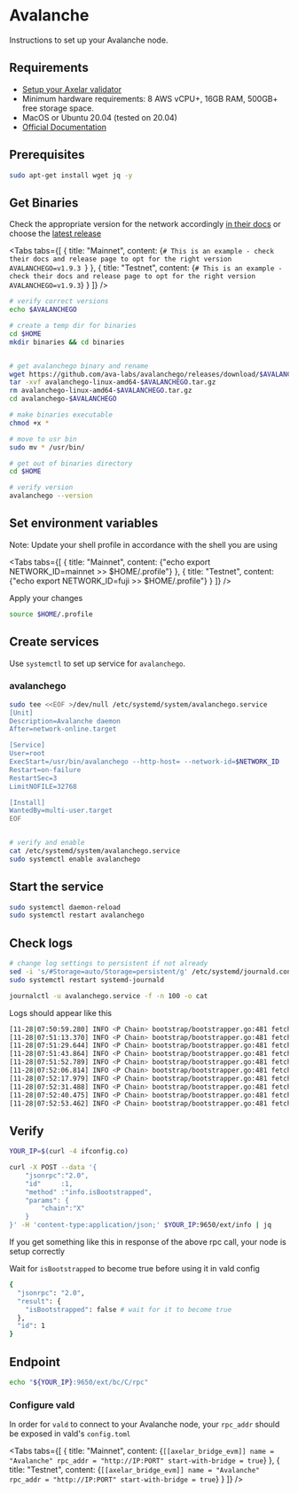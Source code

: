 # Avalanche


Instructions to set up your Avalanche node.

## Requirements

- [Setup your Axelar validator](/validator/setup)
- Minimum hardware requirements: 8 AWS vCPU+, 16GB RAM, 500GB+ free storage space.
- MacOS or Ubuntu 20.04 (tested on 20.04)
- [Official Documentation](https://docs.avax.network/build/tutorials/nodes-and-staking/run-avalanche-node)


## Prerequisites
```bash
sudo apt-get install wget jq -y
```



## Get Binaries

Check the appropriate version for the network accordingly [in their docs](https://docs.avax.network/build/tutorials/nodes-and-staking/run-avalanche-node) or choose the [latest release](https://github.com/ava-labs/avalanchego/releases)

<Tabs tabs={[
{
title: "Mainnet",
content: <CodeBlock language="bash">
{`# This is an example - check their docs and release page to opt for the right version
AVALANCHEGO=v1.9.3
`}
</CodeBlock>
},
{
title: "Testnet",
content: <CodeBlock language="bash">
{`# This is an example - check their docs and release page to opt for the right version
AVALANCHEGO=v1.9.3`}
</CodeBlock>
}
]} />


```bash
# verify correct versions
echo $AVALANCHEGO

# create a temp dir for binaries
cd $HOME
mkdir binaries && cd binaries


# get avalanchego binary and rename
wget https://github.com/ava-labs/avalanchego/releases/download/$AVALANCHEGO/avalanchego-linux-amd64-$AVALANCHEGO.tar.gz
tar -xvf avalanchego-linux-amd64-$AVALANCHEGO.tar.gz
rm avalanchego-linux-amd64-$AVALANCHEGO.tar.gz
cd avalanchego-$AVALANCHEGO

# make binaries executable
chmod +x *

# move to usr bin
sudo mv * /usr/bin/

# get out of binaries directory
cd $HOME

# verify version
avalanchego --version
```

## Set environment variables

Note: Update your shell profile in accordance with the shell you are using

<Tabs tabs={[
{
title: "Mainnet",
content: <CodeBlock language="bash">
{"echo export NETWORK_ID=mainnet >> $HOME/.profile"}
</CodeBlock>
},
{
title: "Testnet",
content: <CodeBlock language="bash">
{"echo export NETWORK_ID=fuji >> $HOME/.profile"}
</CodeBlock>
}
]} />

Apply your changes

```bash
source $HOME/.profile
```

## Create services

Use `systemctl` to set up service for `avalanchego`.

### avalanchego

```bash
sudo tee <<EOF >/dev/null /etc/systemd/system/avalanchego.service
[Unit]
Description=Avalanche daemon
After=network-online.target

[Service]
User=root
ExecStart=/usr/bin/avalanchego --http-host= --network-id=$NETWORK_ID
Restart=on-failure
RestartSec=3
LimitNOFILE=32768

[Install]
WantedBy=multi-user.target
EOF


# verify and enable
cat /etc/systemd/system/avalanchego.service
sudo systemctl enable avalanchego
```

## Start the service

```bash
sudo systemctl daemon-reload
sudo systemctl restart avalanchego
```

## Check logs

```bash
# change log settings to persistent if not already
sed -i 's/#Storage=auto/Storage=persistent/g' /etc/systemd/journald.conf
sudo systemctl restart systemd-journald

journalctl -u avalanchego.service -f -n 100 -o cat
```
Logs should appear like this
```bash
[11-28|07:50:59.280] INFO <P Chain> bootstrap/bootstrapper.go:481 fetching blocks {"numFetchedBlocks": 85000, "numTotalBlocks": 3241631, "eta": "1h52m8s"}
[11-28|07:51:13.370] INFO <P Chain> bootstrap/bootstrapper.go:481 fetching blocks {"numFetchedBlocks": 90000, "numTotalBlocks": 3241631, "eta": "1h53m58s"}
[11-28|07:51:29.644] INFO <P Chain> bootstrap/bootstrapper.go:481 fetching blocks {"numFetchedBlocks": 95000, "numTotalBlocks": 3241631, "eta": "1h56m46s"}
[11-28|07:51:43.864] INFO <P Chain> bootstrap/bootstrapper.go:481 fetching blocks {"numFetchedBlocks": 100000, "numTotalBlocks": 3241631, "eta": "1h58m12s"}
[11-28|07:51:52.789] INFO <P Chain> bootstrap/bootstrapper.go:481 fetching blocks {"numFetchedBlocks": 105000, "numTotalBlocks": 3241631, "eta": "1h56m50s"}
[11-28|07:52:06.814] INFO <P Chain> bootstrap/bootstrapper.go:481 fetching blocks {"numFetchedBlocks": 110000, "numTotalBlocks": 3241631, "eta": "1h58m0s"}
[11-28|07:52:17.979] INFO <P Chain> bootstrap/bootstrapper.go:481 fetching blocks {"numFetchedBlocks": 115000, "numTotalBlocks": 3241631, "eta": "1h57m45s"}
[11-28|07:52:31.488] INFO <P Chain> bootstrap/bootstrapper.go:481 fetching blocks {"numFetchedBlocks": 120000, "numTotalBlocks": 3241631, "eta": "1h58m31s"}
[11-28|07:52:40.475] INFO <P Chain> bootstrap/bootstrapper.go:481 fetching blocks {"numFetchedBlocks": 125000, "numTotalBlocks": 3241631, "eta": "1h57m20s"}
[11-28|07:52:53.462] INFO <P Chain> bootstrap/bootstrapper.go:481 fetching blocks {"numFetchedBlocks": 130000, "numTotalBlocks": 3241631, "eta": "1h57m49s"}
```

## Verify

```bash
YOUR_IP=$(curl -4 ifconfig.co)

curl -X POST --data '{
    "jsonrpc":"2.0",
    "id"     :1,
    "method" :"info.isBootstrapped",
    "params": {
        "chain":"X"
    }
}' -H 'content-type:application/json;' $YOUR_IP:9650/ext/info | jq
```

If you get something like this in response of the above rpc call, your node is setup correctly

Wait for `isBootstrapped` to become true before using it in vald config
```bash
{
  "jsonrpc": "2.0",
  "result": {
    "isBootstrapped": false # wait for it to become true
  },
  "id": 1
}
```

## Endpoint

```bash
echo "${YOUR_IP}:9650/ext/bc/C/rpc"
```

### Configure vald

In order for `vald` to connect to your Avalanche node, your `rpc_addr` should be exposed in
vald's `config.toml`

<Tabs tabs={[
{
title: "Mainnet",
content: <CodeBlock language="bash">
{`[[axelar_bridge_evm]]
name = "Avalanche"
rpc_addr = "http://IP:PORT"
start-with-bridge = true`}
</CodeBlock>
},
{
title: "Testnet",
content: <CodeBlock language="bash">
{`[[axelar_bridge_evm]]
name = "Avalanche"
rpc_addr = "http://IP:PORT"
start-with-bridge = true`}
</CodeBlock>
}
]} />

